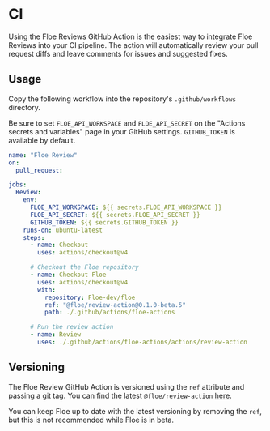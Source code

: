 
# CI

Using the Floe Reviews GitHub Action is the easiest way to integrate Floe
Reviews into your CI pipeline. The action will automatically review your pull
request diffs and leave comments for issues and suggested fixes.

## Usage

Copy the following workflow into the repository's `.github/workflows` directory.

<Callout emoji="💡">Be sure to set `FLOE_API_WORKSPACE` and
`FLOE_API_SECRET` on the "Actions secrets and variables" page in your GitHub
settings. `GITHUB_TOKEN` is available by default.</Callout>

```yaml copy filename=".github/workflows/floe-review.yml"
name: "Floe Review"
on:
  pull_request:

jobs:
  Review:
    env:
      FLOE_API_WORKSPACE: ${{ secrets.FLOE_API_WORKSPACE }}
      FLOE_API_SECRET: ${{ secrets.FLOE_API_SECRET }}
      GITHUB_TOKEN: ${{ secrets.GITHUB_TOKEN }}
    runs-on: ubuntu-latest
    steps:
      - name: Checkout
        uses: actions/checkout@v4

      # Checkout the Floe repository
      - name: Checkout Floe
        uses: actions/checkout@v4
        with:
          repository: Floe-dev/floe
          ref: "@floe/review-action@0.1.0-beta.5"
          path: ./.github/actions/floe-actions

      # Run the review action
      - name: Review
        uses: ./.github/actions/floe-actions/actions/review-action
```

## Versioning

The Floe Review GitHub Action is versioned using the `ref` attribute and passing
a git tag. You can find the latest `@floe/review-action`
[here](https://github.com/Floe-dev/floe/tags).

You can keep Floe up to date with the latest versioning by removing the `ref`,
but this is not recommended while Floe is in beta.